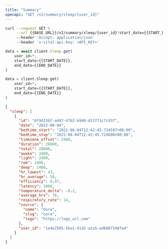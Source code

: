 ```yaml
---
title: "Summary"
openapi: "GET /v2/summary/sleep/{user_id}"
---
```


<RequestExample>

```bash Bash
curl --request GET \
     --url {{BASE_URL}}/v2/summary/sleep/{user_id}?start_date={{START_DATE}}&end_date={{END_DATE}} \
     --header 'Accept: application/json'
     --header 'x-vital-api-key: <API_KEY>'
```

```js JavaScript
data = await client.Sleep.get(
    user_id=*,
    start_date={{START_DATE}},
    end_date={{END_DATE}}
)
```

```python Python
data = client.Sleep.get(
    user_id=*,
    start_date={{START_DATE}},
    end_date={{END_DATE}}
)
```

</RequestExample>

<ResponseExample>

```json Example
{
  "sleep": [
    {
      "id": "6f9d156f-a497-47b2-b940-d13771c7c937",
      "date": "2022-08-04",
      "bedtime_start": "2022-08-04T12:42:45.724597+00:00",
      "bedtime_stop": "2022-08-04T12:42:45.724600+00:00",
      "timezone_offset": 2400,
      "duration": 28800,
      "total": 28800,
      "awake": 2400,
      "light": 2400,
      "rem": 2400,
      "deep": 2400,
      "hr_lowest": 43,
      "hr_average": 50,
      "efficiency": 0.97,
      "latency": 1000,
      "temperature_delta": -0.2,
      "average_hrv": 78,
      "respiratory_rate": 14,
      "source": {
        "name": "Oura",
        "slug": "oura",
        "logo": "https://logo_url.com"
      },
      "user_id": "1ede2505-5ba1-41d2-a1a5-ed6887198fa4"
    }
  ]
}
```

</ResponseExample>
